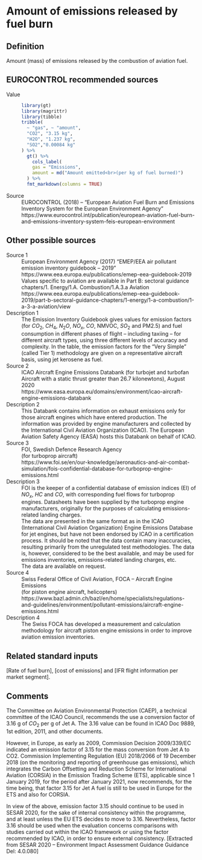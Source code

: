 # Amount of emissions released by fuel burn

## Definition
Amount (mass) of emissions released by the combustion of aviation fuel.

## EUROCONTROL recommended sources

Value
:   
    ```r
    library(gt)
    library(magrittr)
    library(tibble)
    tribble(
      ~ "gas", ~ "amount",
      "CO2", "3.15 kg",
      "H2O", "1.237 kg",
      "SO2","0.00084 kg"
    ) %>% 
      gt() %>% 
        cols_label(
        gas = "Emissions",
        amount = md("Amount emitted<br>(per kg of fuel burned)")
      ) %>% 
      fmt_markdown(columns = TRUE)
    ```

Source
:   EUROCONTROL (2018) – “European Aviation Fuel Burn and Emissions Inventory
    System for the European Environment Agency”         
    https://www.eurocontrol.int/publication/european-aviation-fuel-burn-and-emissions-inventory-system-feis-european-environment


## Other possible sources

Source 1
:   European Environment Agency (2017) “EMEP/EEA air pollutant emission
    inventory guidebook – 2019” <br>
    https://www.eea.europa.eu/publications/emep-eea-guidebook-2019
    <br>
    Values specific to aviation are available in Part B: sectoral guidance
    chapters/1. Energy/1.A. Combustion/1.A.3.a Aviation <br>
    https://www.eea.europa.eu/publications/emep-eea-guidebook-2019/part-b-sectoral-guidance-chapters/1-energy/1-a-combustion/1-a-3-a-aviation/view


Description 1
:   The Emission Inventory Guidebook gives values for emission factors
    (for $CO_2$, $CH_4$, $N_2O$, $NO_x$, $CO$, NMVOC, $SO_2$ and PM2.5) and
    fuel consumption in different phases of flight – including taxiing –
    for different aircraft types, using three different levels of accuracy and
    complexity.
    In the table, the emission factors for the “Very Simple” (called Tier 1)
    methodology are given on a representative aircraft basis, using jet
    kerosene as fuel.


Source 2
:   ICAO Aircraft Engine Emissions Databank
    (for turbojet and turbofan Aircraft with a static thrust greater than
    26.7 kilonewtons), August 2020<br>
    https://www.easa.europa.eu/domains/environment/icao-aircraft-engine-emissions-databank
    
Description 2
:   This Databank contains information on exhaust emissions only for those
    aircraft engines which have entered production.
    The information was provided by engine manufacturers and collected by
    the International Civil Aviation Organization (ICAO).
    The European Aviation Safety Agency (EASA) hosts this Databank on behalf
    of ICAO.

Source 3
:   FOI, Swedish Defence Research Agency
    <br>(for turboprop aircraft) 
    <br>https://www.foi.se/en/our-knowledge/aeronautics-and-air-combat-simulation/fois-confidential-database-for-turboprop-engine-emissions.html

Description 3
:   FOI is the keeper of a confidential database of emission indices (EI) of
    $NO_x$, $HC$ and $CO$, with corresponding fuel flows for turboprop engines.
    Datasheets have been supplied by the turboprop engine manufacturers,
    originally for the purposes of calculating emissions-related landing charges.
    <br>
    The data are presented in the same format as in the ICAO (International
    Civil Aviation Organization) Engine Emissions Database for jet engines, but
    have not been endorsed by ICAO in a certification process.
    It should be noted that the data contain many inaccuracies, resulting
    primarily from the unregulated test methodologies.
    The data is, however, considered to be the best available, and may be used
    for emissions inventories, emissions-related landing charges, etc.
    <br>
    The data are available on request.


Source 4
:   Swiss Federal Office of Civil Aviation, FOCA – Aircraft Engine Emissions
    <br>(for piston engine aircraft, helicopters) 
    <br>https://www.bazl.admin.ch/bazl/en/home/specialists/regulations-and-guidelines/environment/pollutant-emissions/aircraft-engine-emissions.html

Description 4
:   The Swiss FOCA has developed a measurement and calculation methodology for
    aircraft piston engine emissions in order to improve aviation emission
    inventories.


## Related standard inputs
[Rate of fuel burn], [cost of emissions] and
[IFR flight information per market segment].


## Comments

The Committee on Aviation Environmental Protection (CAEP), a technical committee
of the ICAO Council, recommends the use a conversion factor of 3.16 g of $CO_2$
per g of Jet A.
The 3.16 value can be found in ICAO Doc 9889, 1st edition, 2011, and other
documents.

However, in Europe, as early as 2009, Commission Decision 2009/339/EC indicated
an emission factor of 3.15 for the mass conversion from Jet A to CO2.
Commission Implementing Regulation (EU) 2018/2066 of 19 December 2018
(on the monitoring and reporting of greenhouse gas emissions),
which integrates the Carbon Offsetting and Reduction Scheme for International
Aviation (CORSIA) in the Emission Trading Scheme (ETS), applicable since
1 January 2019, for the period after January 2021, now recommends, for the time
being, that factor 3.15 for Jet A fuel is still to be used in Europe for the
ETS and also for CORSIA.

In view of the above, emission factor 3.15 should continue to be used in
SESAR 2020, for the sake of internal consistency within the programme, and
at least unless the EU ETS decides to move to 3.16.
Nevertheless, factor 3.16 should be used when the evaluation concerns
comparisons with studies carried out within the ICAO framework or using
the factor recommended by ICAO, in order to ensure external consistency.
[Extracted from SESAR 2020 – Environment Impact Assessment Guidance 
Guidance Del: 4.0.080]
